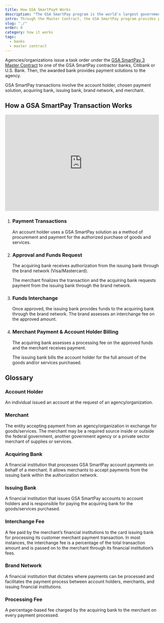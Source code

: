 ```yaml
---
title: How GSA SmartPay® Works
description: "The GSA SmartPay program is the world's largest government charge card and commercial payment solutions program."
intro: Through the Master Contract, the GSA SmartPay program provides payment solutions to support mission needs.
slug: "./"
order: 0
category: how it works
tags:
  - banks
  - master contract
---
```


Agencies/organizations issue a task order under the [GSA SmartPay 3 Master Contract](/about/master-contract) to one of the GSA SmartPay contractor banks, Citibank or U.S. Bank. Then, the awarded bank provides payment solutions to the agency.

GSA SmartPay transactions involve the account holder, chosen payment solution, acquiring bank, issuing bank, brand network, and merchant.

## How a GSA SmartPay Transaction Works

<iframe width="100%" height="315" src="https://www.youtube.com/embed/sfWxZlbZwgo?rel=0" title="YouTube video player" frameborder="0" allow="accelerometer; clipboard-write; encrypted-media; gyroscope; picture-in-picture; web-share" allowfullscreen></iframe>

<ol class="usa-process-list">
  <li class="usa-process-list__item">
    <h3 class="usa-process-list__heading">Payment Transactions</h3>
    <p class="margin-top-05">
      An account holder uses a GSA SmartPay solution as a method of procurement and payment for the authorized purchase of goods and services.
    </p>
  </li>
  <li class="usa-process-list__item">
    <h3 class="usa-process-list__heading">Approval and Funds Request</h3>
    <p>
      The acquiring bank receives authorization from the issuing bank through the brand network (Visa/Mastercard).
    </p>
    <p>
      The merchant finalizes the transaction and the acquiring bank requests payment from the issuing bank through the brand network.
    </p>
  </li>
  <li class="usa-process-list__item">
    <h3 class="usa-process-list__heading">Funds Interchange</h3>
    <p>
      Once approved, the issuing bank provides funds to the acquiring bank through the brand network. The brand assesses an interchange fee on the approved amount.
    </p>
  </li>
    <li class="usa-process-list__item">
    <h3 class="usa-process-list__heading">Merchant Payment & Account Holder Billing</h3>
    <p>
      The acquiring bank assesses a processing fee on the approved funds and the merchant receives payment.
    </p>
    <p>
      The issuing bank bills the account holder for the full amount of the goods and/or services purchased.
    </p>  
  </li>
</ol>

## Glossary

### Account Holder

An individual issued an account at the request of an agency/organization.

### Merchant

The entity accepting payment from an agency/organization in exchange for goods/services. The merchant may be a required source inside or outside the federal government, another government agency or a private sector merchant of supplies or services.

### Acquiring Bank

A financial institution that processes GSA SmartPay account payments on behalf of a merchant. It allows merchants to accept payments from the issuing bank within the authorization network.

### Issuing Bank

A financial institution that issues GSA SmartPay accounts to account holders and is responsible for paying the acquiring bank for the goods/services purchased.

### Interchange Fee

A fee paid by the merchant’s financial institutions to the card issuing bank for processing its customer merchant payment transaction. In most instances, the interchange fee is a percentage of the total transaction amount and is passed on to the merchant through its financial institution’s fees.

### Brand Network

A financial institution that dictates where payments can be processed and facilitates the payment process between account holders, merchants, and issuing financial institutions.

### Processing Fee

A percentage-based fee charged by the acquiring bank to the merchant on every payment processed.
